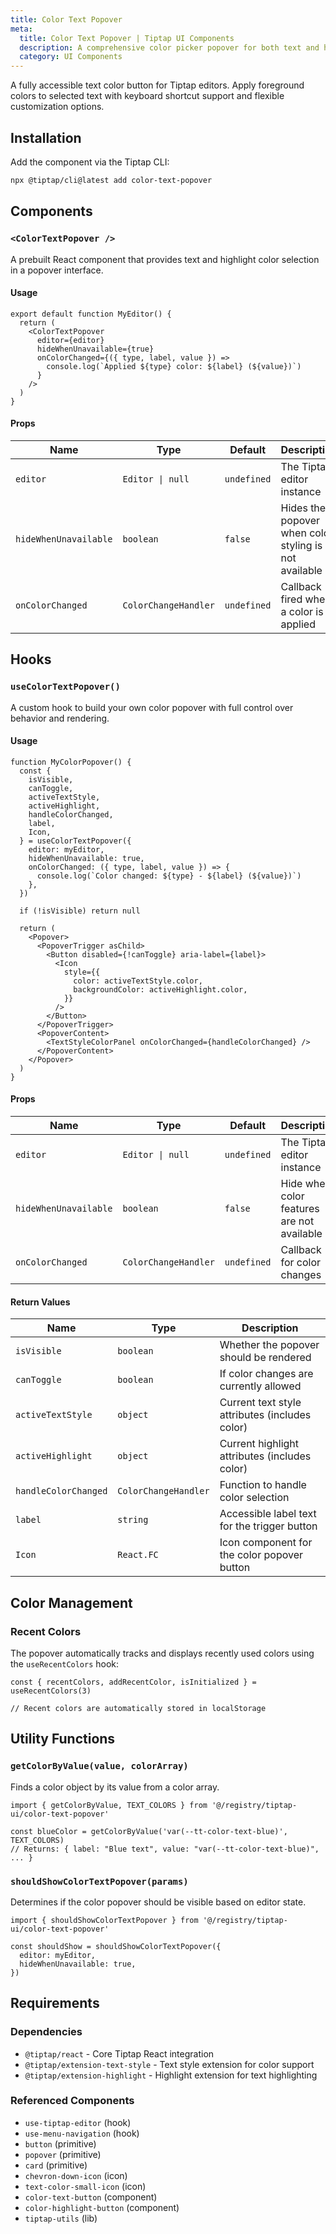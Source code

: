 ```yaml
---
title: Color Text Popover
meta:
  title: Color Text Popover | Tiptap UI Components
  description: A comprehensive color picker popover for both text and highlight colors in Tiptap editors with recent colors, keyboard navigation, and visual color feedback.
  category: UI Components
---
```



A fully accessible text color button for Tiptap editors. Apply foreground colors to selected text with keyboard shortcut support and flexible customization options.

<CodeDemo isScrollable src="https://template.tiptap.dev/preview/tiptap-ui/color-text-popover" />

## Installation

Add the component via the Tiptap CLI:

```bash
npx @tiptap/cli@latest add color-text-popover
```

## Components

### `<ColorTextPopover />`

A prebuilt React component that provides text and highlight color selection in a popover interface.

#### Usage

```tsx
export default function MyEditor() {
  return (
    <ColorTextPopover
      editor={editor}
      hideWhenUnavailable={true}
      onColorChanged={({ type, label, value }) =>
        console.log(`Applied ${type} color: ${label} (${value})`)
      }
    />
  )
}
```

#### Props

| Name                  | Type                 | Default     | Description                                           |
| --------------------- | -------------------- | ----------- | ----------------------------------------------------- |
| `editor`              | `Editor \| null`     | `undefined` | The Tiptap editor instance                            |
| `hideWhenUnavailable` | `boolean`            | `false`     | Hides the popover when color styling is not available |
| `onColorChanged`      | `ColorChangeHandler` | `undefined` | Callback fired when a color is applied                |

## Hooks

### `useColorTextPopover()`

A custom hook to build your own color popover with full control over behavior and rendering.

#### Usage

```tsx
function MyColorPopover() {
  const {
    isVisible,
    canToggle,
    activeTextStyle,
    activeHighlight,
    handleColorChanged,
    label,
    Icon,
  } = useColorTextPopover({
    editor: myEditor,
    hideWhenUnavailable: true,
    onColorChanged: ({ type, label, value }) => {
      console.log(`Color changed: ${type} - ${label} (${value})`)
    },
  })

  if (!isVisible) return null

  return (
    <Popover>
      <PopoverTrigger asChild>
        <Button disabled={!canToggle} aria-label={label}>
          <Icon
            style={{
              color: activeTextStyle.color,
              backgroundColor: activeHighlight.color,
            }}
          />
        </Button>
      </PopoverTrigger>
      <PopoverContent>
        <TextStyleColorPanel onColorChanged={handleColorChanged} />
      </PopoverContent>
    </Popover>
  )
}
```

#### Props

| Name                  | Type                 | Default     | Description                                |
| --------------------- | -------------------- | ----------- | ------------------------------------------ |
| `editor`              | `Editor \| null`     | `undefined` | The Tiptap editor instance                 |
| `hideWhenUnavailable` | `boolean`            | `false`     | Hide when color features are not available |
| `onColorChanged`      | `ColorChangeHandler` | `undefined` | Callback for color changes                 |

#### Return Values

| Name                 | Type                 | Description                                    |
| -------------------- | -------------------- | ---------------------------------------------- |
| `isVisible`          | `boolean`            | Whether the popover should be rendered         |
| `canToggle`          | `boolean`            | If color changes are currently allowed         |
| `activeTextStyle`    | `object`             | Current text style attributes (includes color) |
| `activeHighlight`    | `object`             | Current highlight attributes (includes color)  |
| `handleColorChanged` | `ColorChangeHandler` | Function to handle color selection             |
| `label`              | `string`             | Accessible label text for the trigger button   |
| `Icon`               | `React.FC`           | Icon component for the color popover button    |

## Color Management

### Recent Colors

The popover automatically tracks and displays recently used colors using the `useRecentColors` hook:

```tsx
const { recentColors, addRecentColor, isInitialized } = useRecentColors(3)

// Recent colors are automatically stored in localStorage
```

## Utility Functions

### `getColorByValue(value, colorArray)`

Finds a color object by its value from a color array.

```tsx
import { getColorByValue, TEXT_COLORS } from '@/registry/tiptap-ui/color-text-popover'

const blueColor = getColorByValue('var(--tt-color-text-blue)', TEXT_COLORS)
// Returns: { label: "Blue text", value: "var(--tt-color-text-blue)", ... }
```

### `shouldShowColorTextPopover(params)`

Determines if the color popover should be visible based on editor state.

```tsx
import { shouldShowColorTextPopover } from '@/registry/tiptap-ui/color-text-popover'

const shouldShow = shouldShowColorTextPopover({
  editor: myEditor,
  hideWhenUnavailable: true,
})
```

## Requirements

### Dependencies

- `@tiptap/react` - Core Tiptap React integration
- `@tiptap/extension-text-style` - Text style extension for color support
- `@tiptap/extension-highlight` - Highlight extension for text highlighting

### Referenced Components

- `use-tiptap-editor` (hook)
- `use-menu-navigation` (hook)
- `button` (primitive)
- `popover` (primitive)
- `card` (primitive)
- `chevron-down-icon` (icon)
- `text-color-small-icon` (icon)
- `color-text-button` (component)
- `color-highlight-button` (component)
- `tiptap-utils` (lib)

